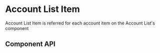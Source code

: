 
# Account List Item

Account List Item is referred for each account item on the Account List's component

<Canvas>
  <Story id="ui-components-app-account-list-item-account-list-item-stories-js--default-story" />
</Canvas>

## Component API

<ArgsTable of={AccountListItem} />
